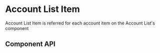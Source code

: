 
# Account List Item

Account List Item is referred for each account item on the Account List's component

<Canvas>
  <Story id="ui-components-app-account-list-item-account-list-item-stories-js--default-story" />
</Canvas>

## Component API

<ArgsTable of={AccountListItem} />
